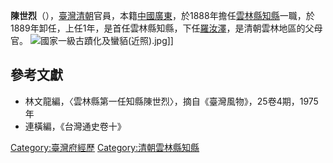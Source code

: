 '''陳世烈'''（{{bd|？||？||}}），[[臺灣|臺灣]][[清朝|清朝]]官員，本籍[[中國|中國]][[廣東|廣東]]，於1888年擔任[[雲林縣|雲林縣]][[知縣|知縣]]一職，於1889年卸任，上任1年，是首任雲林縣知縣，下任[[羅汝澤_(廣東)|羅汝澤]]，是清朝雲林地區的父母官。
{{start box}}
{{s-before|[[邱瓊章|邱瓊章]]}}
{{s-title|[[台灣府經歷|台灣府經歷]]|1886年上任}}
{{s-after|[[王守誠|王守誠]]}}
{{s-before|—}}
{{s-title|[[雲林縣|雲林縣]][[知縣|知縣]]|1888年上任}}
{{s-after|[[羅汝澤_(廣東)|羅汝澤]]}}
{{s-before|[[林桂芬|林桂芬]]}}
{{s-title|[[台灣府經歷|台灣府經歷]]|1891年上任}}
{{s-after|[[李烇|李烇]]}}
{{end box}}
[[File:國家一級古蹟化及蠻貊(近照).jpg|thumb]]]]

==參考文獻==
*林文龍編，〈雲林縣第一任知縣陳世烈〉，摘自《臺灣風物》，25卷4期，1975年
*連橫編，《台灣通史卷十》 

[[Category:臺灣府經歷|Category:臺灣府經歷]]
[[Category:清朝雲林縣知縣|Category:清朝雲林縣知縣]]